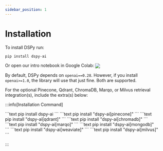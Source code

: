 ```yaml
---
sidebar_position: 1
---
```


# Installation

To install DSPy run:


```text
pip install dspy-ai
```

Or open our intro notebook in Google Colab: [<img align="center" src="https://colab.research.google.com/assets/colab-badge.svg" />](https://colab.research.google.com/github/stanfordnlp/dspy/blob/main/intro.ipynb)

By default, DSPy depends on `openai==0.28`. However, if you install `openai>=1.0`, the library will use that just fine. Both are supported.

For the optional Pinecone, Qdrant, ChromaDB, Marqo, or Milvus retrieval integration(s), include the extra(s) below:


:::info[Installation Command]

<Tabs>
    <TabItem value="default" label="No Extras">
        ```text
        pip install dspy-ai
        ```
    </TabItem>
    <TabItem value="pinecone" label="Pinecone">
        ```text
        pip install "dspy-ai[pinecone]"
        ```
    </TabItem>
    <TabItem value="qdrant" label="Qdrant">
        ```text
        pip install "dspy-ai[qdrant]"
        ```
    </TabItem>
    <TabItem value="chromadb" label="ChromaDB">
        ```text
        pip install "dspy-ai[chromadb]"
        ```
    </TabItem>
    <TabItem value="marqo" label="Marqo">
        ```text
        pip install "dspy-ai[marqo]"
        ```
    </TabItem>
    <TabItem value="mongodb" label="MongoDB">
        ```text
        pip install "dspy-ai[mongodb]"
        ```
    </TabItem>
    <TabItem value="weaviate" label="Weaviate">
        ```text
        pip install "dspy-ai[weaviate]"
        ```
    </TabItem>
    <TabItem value="milvus" label="Milvus">
        ```text
        pip install "dspy-ai[milvus]"
        ```
    </TabItem>
    
</Tabs>

:::
